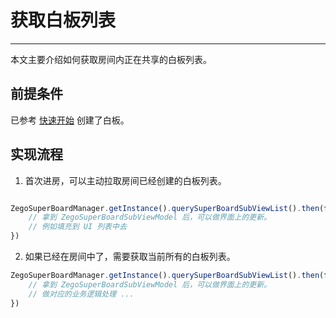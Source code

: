 # 获取白板列表

- - -

本文主要介绍如何获取房间内正在共享的白板列表。

## 前提条件

已参考 [快速开始](../Quick%20Start/create%20white%20board.mdx) 创建了白板。

## 实现流程
1. 首次进房，可以主动拉取房间已经创建的白板列表。

```javascript

ZegoSuperBoardManager.getInstance().querySuperBoardSubViewList().then(function(zegoSuperBoardSubViewModelList){
    // 拿到 ZegoSuperBoardSubViewModel 后，可以做界面上的更新。
    // 例如填充到 UI 列表中去
})
```


2. 如果已经在房间中了，需要获取当前所有的白板列表。

```javascript
ZegoSuperBoardManager.getInstance().querySuperBoardSubViewList().then(function(zegoSuperBoardSubViewModelList){
    // 拿到 ZegoSuperBoardSubViewModel 后，可以做界面上的更新。
    // 做对应的业务逻辑处理 ...
})

```
